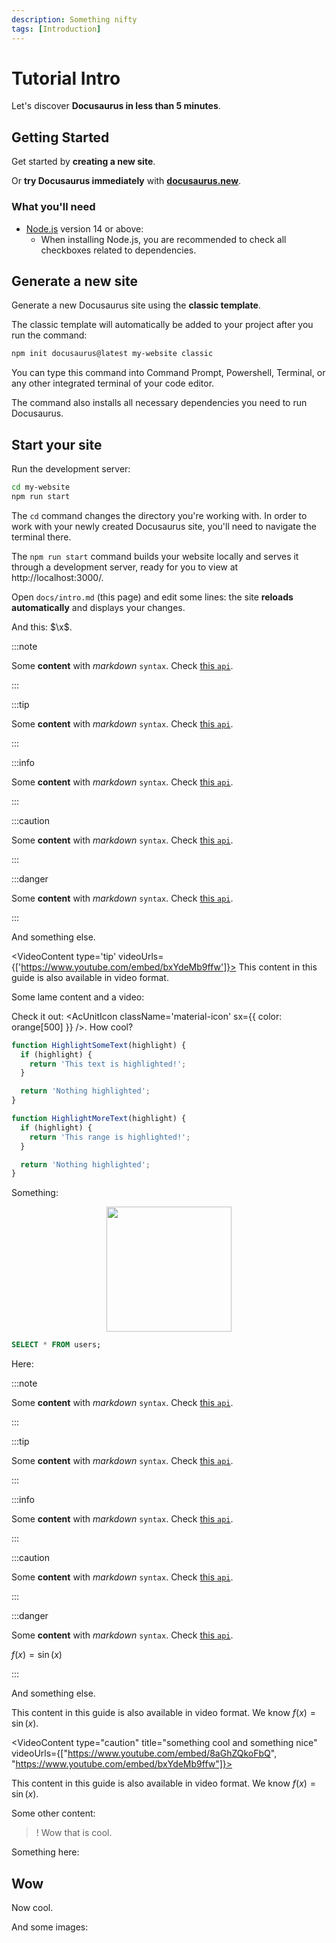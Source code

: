 ```yaml
---
description: Something nifty
tags: [Introduction]
---
```



# Tutorial Intro

Let's discover **Docusaurus in less than 5 minutes**.

## Getting Started

Get started by **creating a new site**.

Or **try Docusaurus immediately** with **[docusaurus.new](https://docusaurus.new)**.

### What you'll need

- [Node.js](https://nodejs.org/en/download/) version 14 or above:
  - When installing Node.js, you are recommended to check all checkboxes related to dependencies.

## Generate a new site

Generate a new Docusaurus site using the **classic template**.

The classic template will automatically be added to your project after you run the command:

```bash
npm init docusaurus@latest my-website classic
```

You can type this command into Command Prompt, Powershell, Terminal, or any other integrated terminal of your code editor.

The command also installs all necessary dependencies you need to run Docusaurus.

## Start your site

Run the development server:

```bash
cd my-website
npm run start
```

The `cd` command changes the directory you're working with. In order to work with your newly created Docusaurus site, you'll need to navigate the terminal there.

The `npm run start` command builds your website locally and serves it through a development server, ready for you to view at http://localhost:3000/.

Open `docs/intro.md` (this page) and edit some lines: the site **reloads automatically** and displays your changes.

And this: $\x$.

:::note

Some **content** with _markdown_ `syntax`. Check [this `api`](#).

:::

:::tip

Some **content** with _markdown_ `syntax`. Check [this `api`](#).

:::

:::info

Some **content** with _markdown_ `syntax`. Check [this `api`](#).

:::

:::caution

Some **content** with _markdown_ `syntax`. Check [this `api`](#).

:::

:::danger

Some **content** with _markdown_ `syntax`. Check [this `api`](#).

:::

And something else.

<VideoContent type='tip' videoUrls={['https://www.youtube.com/embed/bxYdeMb9ffw']}>
	This content in this guide is also available in video format.
</VideoContent>

Some lame content and a video:

<div className="player-wrapper">
<ReactPlayer
  width="100%"
  height="100%"
  className="react-player"
	controls={true}
	playing={false}
	loop={false}
	volume={1}
	muted={false}
	url="https://www.youtube.com/watch?v=KekJ-X9UAD0"
/>
</div>

Check it out: <AcUnitIcon className='material-icon' sx={{ color: orange[500] }} />. How cool?

```js showLineNumbers {2-4,10-12}
function HighlightSomeText(highlight) {
  if (highlight) {
    return 'This text is highlighted!';
  }

  return 'Nothing highlighted';
}

function HighlightMoreText(highlight) {
  if (highlight) {
    return 'This range is highlighted!';
  }

  return 'Nothing highlighted';
}
```

Something:

<p align='center'>
  <img width='200px' src='/img/experiment.png' />
</p>


```sql
SELECT * FROM users;
```

Here:

:::note

Some **content** with _markdown_ `syntax`. Check [this `api`](#).

:::

:::tip

Some **content** with _markdown_ `syntax`. Check [this `api`](#).

:::

:::info

Some **content** with _markdown_ `syntax`. Check [this `api`](#).

:::

:::caution

Some **content** with _markdown_ `syntax`. Check [this `api`](#).

:::

:::danger

Some **content** with _markdown_ `syntax`. Check [this `api`](#).

$f(x)=\sin(x)$

:::

And something else.

This content in this guide is also available in video format. We know $f(x)=\sin(x)$.

<VideoContent type="caution" title="something cool and something nice" videoUrls={["https://www.youtube.com/embed/8aGhZQkoFbQ", "https://www.youtube.com/embed/bxYdeMb9ffw"]}>

This content in this guide is also available in video format. We know $f(x)=\sin(x)$.

</VideoContent>

Some other content:

>! Wow that is cool.

Something here:

<ExportCustomToolbar />

## Wow

Now cool.

<PartialExample name="Sebastien" />

And some images:

<ImageSwitcher
	lightImageSrc="https://picsum.photos/200"
	darkImageSrc="https://picsum.photos/300"
/>
